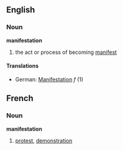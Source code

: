 ==English==
===Noun===
'''manifestation'''
# the act or process of becoming [[manifest]]
====Translations====
*German: [[Manifestation]] ''f'' (1)

==French==
===Noun===
'''manifestation'''
# [[protest]], [[demonstration]]